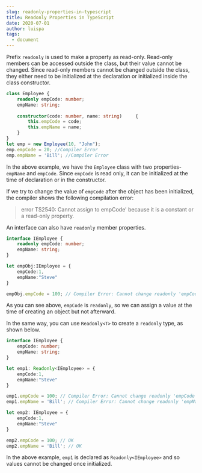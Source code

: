 ```yaml
---
slug: readonly-properties-in-typescript
title: Readonly Properties in TypeScript
date: 2020-07-01
author: luispa
tags:
  - document
---
```



Prefix `readonly` is used to make a property as read-only. Read-only members can be accessed outside the class, but their value cannot be changed. Since read-only members cannot be changed outside the class, they either need to be initialized at the declaration or initialized inside the class constructor.

```typescript
class Employee {
    readonly empCode: number;
    empName: string;
    
    constructor(code: number, name: string)     {
        this.empCode = code;
        this.empName = name;
    }
}
let emp = new Employee(10, "John");
emp.empCode = 20; //Compiler Error
emp.empName = 'Bill'; //Compiler Error
```

In the above example, we have the `Employee` class with two properties- `empName` and `empCode`. Since `empCode` is read only, it can be initialized at the time of declaration or in the constructor.

If we try to change the value of `empCode` after the object has been initialized, the compiler shows the following compilation error:

> error TS2540: Cannot assign to empCode' because it is a constant or a read-only property.

An interface can also have `readonly` member properties.

```typescript
interface IEmployee {
    readonly empCode: number;
    empName: string;
}

let empObj:IEmployee = {
    empCode:1,
    empName:"Steve"
}

empObj.empCode = 100; // Compiler Error: Cannot change readonly 'empCode'
```

As you can see above, `empCode` is `readonly`, so we can assign a value at the time of creating an object but not afterward.

In the same way, you can use `Readonly<T>` to create a `readonly` type, as shown below.

```typescript
interface IEmployee {
    empCode: number;
    empName: string;
}

let emp1: Readonly<IEmployee> = {
    empCode:1,
    empName:"Steve"
}

emp1.empCode = 100; // Compiler Error: Cannot change readonly 'empCode'
emp1.empName = 'Bill'; // Compiler Error: Cannot change readonly 'empName'

let emp2: IEmployee = {
    empCode:1,
    empName:"Steve"
}

emp2.empCode = 100; // OK
emp2.empName = 'Bill'; // OK
```

In the above example, `emp1` is declared as `Readonly<IEmployee>` and so values cannot be changed once initialized.
